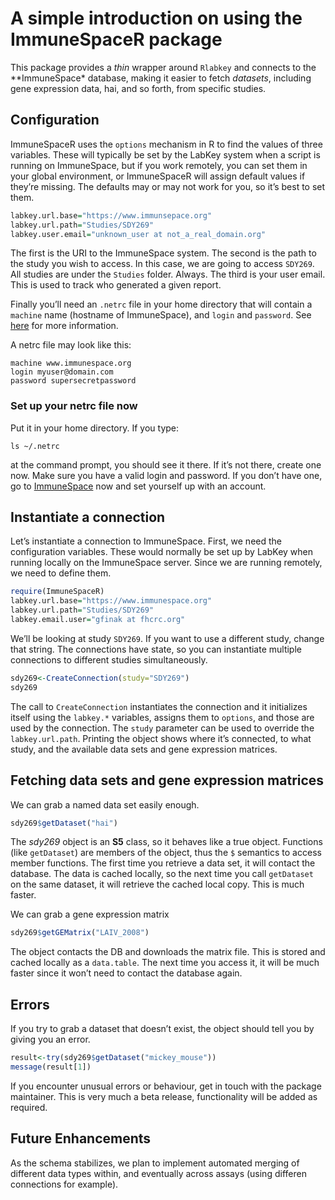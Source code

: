 <!--
%\VignetteEngine{knitr::knitr}
%\VignetteIndexEntry{An introduction to using the ImmuneSpaceR package}
-->

# A simple introduction on using the ImmuneSpaceR package

This package provides a *thin* wrapper around `Rlabkey` and connects to the **ImmuneSpace* database, making it easier to fetch *datasets*, including gene expression data, hai, and so forth, from specific studies. 

## Configuration

ImmuneSpaceR uses the `options` mechanism in R to find the values of three variables.  These will typically be set by the LabKey system when a script is running on ImmuneSpace, but if you work remotely, you can set them in your global environment, or ImmuneSpaceR will assign default values if they're missing. The defaults may or may not work for you, so it's best to set them. 

```r
labkey.url.base="https://www.immunsepace.org"
labkey.url.path="Studies/SDY269"
labkey.user.email="unknown_user at not_a_real_domain.org"
```

The first is the URI to the ImmuneSpace system.
The second is the path to the study you wish to access. In this case, we are going to access `SDY269`. All studies are under the `Studies` folder. Always.
The third is your user email. This is used to track who generated a given report.

Finally you'll need an `.netrc` file in your home directory that will contain a `machine` name (hostname of ImmuneSpace), and `login` and `password`. See [here](https://www.labkey.org/wiki/home/Documentation/page.view?name=netrc) for more information.

A netrc file may look like this:
```
machine www.immunespace.org
login myuser@domain.com
password supersecretpassword
```

### Set up your netrc file now
Put it in your home directory. 
If you type:
``` 
ls ~/.netrc
```
at the command prompt, you should see it there. If it's not there, create one now. Make sure you have a valid login and password. If you don't have one, go to [ImmuneSpace](http://www.immunespace.org) now and set yourself up with an account. 

## Instantiate a connection

Let's instantiate a connection to ImmuneSpace. First, we need the configuration variables. These would normally be set up by LabKey when running locally on the ImmuneSpace server. Since we are running remotely, we need to define them.

```r
require(ImmuneSpaceR)
labkey.url.base="https://www.immunespace.org" 
labkey.url.path="Studies/SDY269"
labkey.email.user="gfinak at fhcrc.org"
```

We'll be looking at study `SDY269`. If you want to use a different study, change that string. The connections have state, so you can instantiate multiple connections to different studies simultaneously.

```r
sdy269<-CreateConnection(study="SDY269")
sdy269
```

The call to `CreateConnection` instantiates the connection and it initializes itself using the `labkey.*` variables, assigns them to `options`, and those are used by the connection. The `study` parameter can be used to override the `labkey.url.path`.  Printing the object shows where it's connected, to what study, and the available data sets and gene expression matrices.

## Fetching data sets and gene expression matrices

We can grab a named data set easily enough.

```r
sdy269$getDataset("hai")
```

The *sdy269* object is an **S5** class, so it behaves like a true object. Functions (like `getDataset`) are members of the object, thus the `$` semantics to access member functions.
The first time you retrieve a data set, it will contact the database. The data is cached locally, so the next time you call `getDataset` on the same dataset, it will retrieve the cached local copy. This is much faster. 

We can grab a gene expression matrix

```r
sdy269$getGEMatrix("LAIV_2008")
```

The object contacts the DB and downloads the matrix file. This is stored and cached locally as a `data.table`. The next time you access it, it will be much faster since it won't need to contact the database again.

## Errors
If you try to grab a dataset that doesn't exist, the object should tell you by giving you an error.

```r
result<-try(sdy269$getDataset("mickey_mouse"))
message(result[1])
```

If you encounter unusual errors or behaviour, get in touch with the package maintainer. This is very much a beta release, functionality will be added as required.

## Future Enhancements

As the schema stabilizes, we plan to implement automated merging of different data types within, and eventually across assays (using differen connections for example). 


